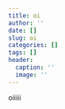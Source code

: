 ```yaml
---
title: oi
author: ''
date: []
slug: oi
categories: []
tags: []
header:
  caption: ''
  image: ''
---
```


oiiiii